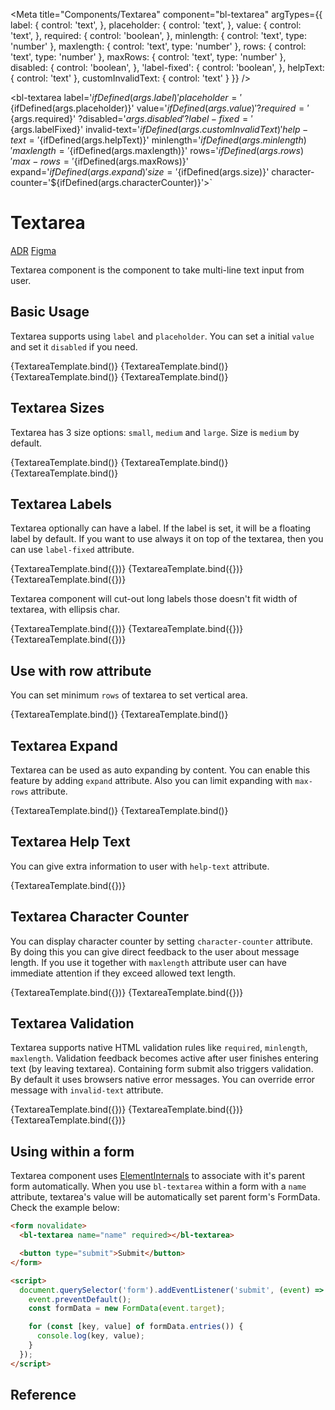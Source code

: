 

<Meta
  title="Components/Textarea"
  component="bl-textarea"
  argTypes={{
    label: {
      control: 'text',
    },
    placeholder: {
      control: 'text',
    },
    value: {
      control: 'text',
    },
    required: {
      control: 'boolean',
    },
    minlength: {
      control: 'text',
      type: 'number'
    },
    maxlength: {
      control: 'text',
      type: 'number'
    },
    rows: {
      control: 'text',
      type: 'number'
    },
    maxRows: {
      control: 'text',
      type: 'number'
    },
    disabled: {
      control: 'boolean',
    },
    'label-fixed': {
      control: 'boolean',
    },
    helpText: {
      control: 'text'
    },
    customInvalidText: {
      control: 'text'
    }
  }}
/>

<bl-textarea
  label='${ifDefined(args.label)}'
  placeholder='${ifDefined(args.placeholder)}'
  value='${ifDefined(args.value)}'
  ?required='${args.required}'
  ?disabled='${args.disabled}'
  ?label-fixed='${args.labelFixed}'
  invalid-text='${ifDefined(args.customInvalidText)}'
  help-text='${ifDefined(args.helpText)}'
  minlength='${ifDefined(args.minlength)}'
  maxlength='${ifDefined(args.maxlength)}'
  rows='${ifDefined(args.rows)}'
  max-rows='${ifDefined(args.maxRows)}'
  expand='${ifDefined(args.expand)}'
  size='${ifDefined(args.size)}'
  character-counter='${ifDefined(args.characterCounter)}'></bl-textarea>`

# Textarea

<bl-badge icon="document">[ADR](https://github.com/Trendyol/baklava/issues/145)</bl-badge>
<bl-badge icon="puzzle">[Figma](https://www.figma.com/file/RrcLH0mWpIUy4vwuTlDeKN/Baklava-Design-Guide?node-id=163%3A2243)</bl-badge>

Textarea component is the component to take multi-line text input from user.

## Basic Usage

Textarea supports using `label` and `placeholder`. You can set a initial `value` and set it `disabled` if you need.

<Canvas>
  <Story name="Textarea" args={{ placeholder: 'Type something...' }}>
    {TextareaTemplate.bind()}
  </Story>
  <Story name="Textarea with value" args={{ label: 'Message', value: 'Some dummy text' }}>
    {TextareaTemplate.bind()}
  </Story>
  <Story name="Textarea disabled" args={{ disabled:true, placeholder: 'Type something...' }}>
    {TextareaTemplate.bind()}
  </Story>
  <Story name="Textarea disabled with value" args={{ disabled:true, label: 'Message', value: 'some dummy text' }}>
    {TextareaTemplate.bind()}
  </Story>
</Canvas>

## Textarea Sizes

Textarea has 3 size options: `small`, `medium` and `large`. Size is `medium` by default.

<Canvas>
  <Story name="Textarea small"  args={{ size:"small", label: 'Message', value: 'Textarea with small size. ' }}>
    {TextareaTemplate.bind()}
  </Story>
  <Story name="Textarea medium" args={{ size: 'medium', label: 'Message', value:'Textarea with medium size.' }}>
    {TextareaTemplate.bind()}
  </Story>
  <Story name="Textarea large"  args={{ size:"large", label: 'Message', value: 'Textarea with large size.' }}>
    {TextareaTemplate.bind()}
  </Story>
</Canvas>

## Textarea Labels

Textarea optionally can have a label. If the label is set, it will be a floating label by default. If you want to use always it on top of the textarea, then you can use `label-fixed` attribute.

<Canvas isColumn>
  <Story name="Textarea With Label"
         args={{ label: 'Your Label' }}>
    {TextareaTemplate.bind({})}
  </Story>
  <Story name="Textarea With Fixed Label" args={{
    label: 'Fixed Label',
    labelFixed: true,
    value: 'Fixed label always stands top of textarea'
  }}>
    {TextareaTemplate.bind({})}
  </Story>
  <Story name="Textarea Without Label" args={{ value: 'You can use textarea without label' }}>
    {TextareaTemplate.bind({})}
  </Story>
</Canvas>

Textarea component will cut-out long labels those doesn't fit width of textarea, with ellipsis char.

<Canvas isColumn>
  <Story name="Select With Long Label" args={{ label: "Very very long label that doesn't fit select component width" }}>
    {TextareaTemplate.bind({})}
  </Story>
  <Story name="Select With Long Label with value" args={{ label: "Very very long label that doesn't fit select component width", value: 'Some content' }}>
    {TextareaTemplate.bind({})}
  </Story>
  <Story name="Select With Fixed Long Label" args={{ label: "Very very long label that doesn't fit select component width", placeholder:"Your input", labelFixed: true }}>
    {TextareaTemplate.bind({})}
  </Story>
</Canvas>

## Use with row attribute

You can set minimum `rows` of textarea to set vertical area.

<Canvas>
  <Story name="Textarea with five rows" args={{ rows: '5' ,value:"Lorem Ipsum is simply dummy text of the printing and typesetting industry. Lorem Ipsum has been the industry's standard dummy text ever since the 1500s, when an unknown printer took a galley of type and scrambled it to make a type specimen book. It has survived not only five centuries, but also the leap into electronic typesetting, remaining essentially unchanged." }}>
    {TextareaTemplate.bind()}
  </Story>
  <Story name="Textarea with two rows" args={{ rows: '2', value:"It was popularised in the 1960s with the release of ..." }}>
    {TextareaTemplate.bind()}
  </Story>
</Canvas>

## Textarea Expand

Textarea can be used as auto expanding by content. You can enable this feature by adding `expand` attribute.
Also you can limit expanding with `max-rows` attribute.

<Canvas>
  <Story name="Textarea with expand" args={{ expand: true, value: '1\n2\n3\n4\n5', rows: '2' }}>
    {TextareaTemplate.bind()}
  </Story>
  <Story name="Textarea with expand and max-row" args={{ expand: true, rows: '2', value: '1\n2\n3\n4\n5', maxRows: 4 }}>
    {TextareaTemplate.bind()}
  </Story>
</Canvas>

## Textarea Help Text

You can give extra information to user with `help-text` attribute.

<Canvas>
  <Story name="Textarea Help Text"
         args={{ placeholder: 'Type something...', helpText: 'Your help text' }}>
    {TextareaTemplate.bind({})}
  </Story>
</Canvas>

## Textarea Character Counter

You can display character counter by setting `character-counter` attribute. By doing this you can give direct feedback to the user about message length.
If you use it together with `maxlength` attribute user can have immediate attention if they exceed allowed text length.

<Canvas>
  <Story name="Textarea with character counter"
         args={{ placeholder: 'Type something...' , characterCounter: true }}>
    {TextareaTemplate.bind({})}
  </Story>
  <Story name="Textarea with character counter and maxlength"
         args={{ placeholder: 'Type something...' , characterCounter: true, maxlength: 20 }}>
    {TextareaTemplate.bind({})}
  </Story>
</Canvas>

## Textarea Validation

Textarea supports native HTML validation rules like `required`, `minlength`, `maxlength`. Validation feedback becomes active after user finishes entering text (by leaving textarea).
Containing form submit also triggers validation. By default it uses browsers native error messages. You can override error message with `invalid-text` attribute.

<Canvas>
  <Story name="Textarea with minlength and maxlength"
         args={{ placeholder: 'Textarea with minlength 5 and maxlength 10', minlength: 5, maxlength: 10, characterCounter: true }}>
    {TextareaTemplate.bind({})}
  </Story>
  <Story name="Textarea with required"
         args={{ placeholder: 'Textarea with required ', required: true }}>
    {TextareaTemplate.bind({})}
  </Story>
  <Story name="Textarea with custom invalid text"
         args={{ placeholder: 'Textarea with custom invalid text with length 5 ', minlength: 5, customInvalidText: 'Your custom invalid text' }}>
    {TextareaTemplate.bind({})}
  </Story>
</Canvas>

## Using within a form

Textarea component uses [ElementInternals](https://developer.mozilla.org/en-US/docs/Web/API/ElementInternals) to associate with it's parent form automatically.
When you use `bl-textarea` within a form with a `name` attribute, textarea's value will be automatically set parent form's FormData. Check the example below:

```html
<form novalidate>
  <bl-textarea name="name" required></bl-textarea>

  <button type="submit">Submit</button>
</form>

<script>
  document.querySelector('form').addEventListener('submit', (event) => {
    event.preventDefault();
    const formData = new FormData(event.target);

    for (const [key, value] of formData.entries()) {
      console.log(key, value);
    }
  });
</script>
```

## Reference

<ArgsTable of="bl-textarea" />

